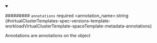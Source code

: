 
<details className="config-field" data-expandable="false" open>
<summary>

######### `annotations` <span className="config-field-required" data-required="false">required</span> <span className="config-field-type">&lt;annotation_name&gt;:string</span> <span className="config-field-default"></span> <span className="config-field-enum"></span> {#virtualClusterTemplates-spec-versions-template-workloadVirtualClusterTemplate-spaceTemplate-metadata-annotations}

Annotations are annotations on the object

</summary>



</details>
